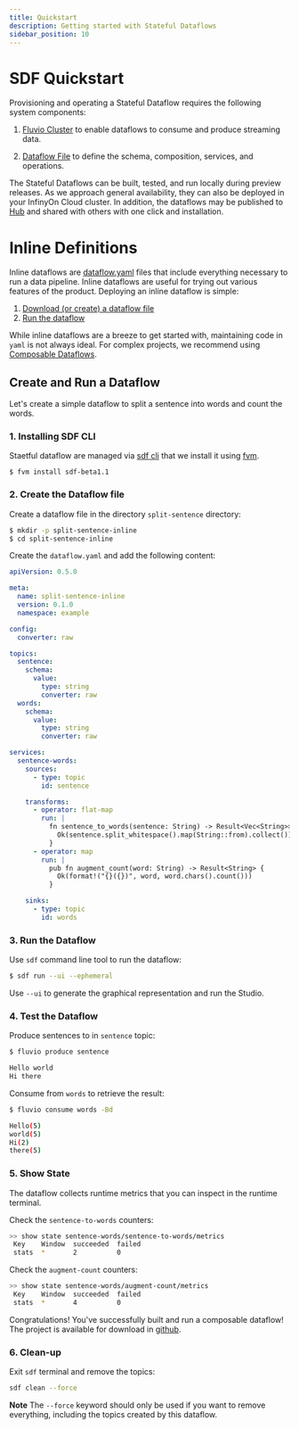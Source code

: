 ```yaml
---
title: Quickstart
description: Getting started with Stateful Dataflows
sidebar_position: 10
---
```


# SDF Quickstart

Provisioning and operating a Stateful Dataflow requires the following system components:

1. [Fluvio Cluster] to enable dataflows to consume and produce streaming data.

2. [Dataflow File][dataflow-yaml] to define the schema, composition, services, and operations.


The Stateful Dataflows can be built, tested, and run locally during preview releases. As we approach general availability, they can also be deployed in your InfinyOn Cloud cluster. In addition, the dataflows may be published to [Hub] and shared with others with one click and installation.


# Inline Definitions

Inline dataflows are [dataflow.yaml][dataflow-yaml] files that include everything necessary to run a data pipeline. Inline dataflows are useful for trying out various features of the product. Deploying an inline dataflow is simple:

1. [Download (or create) a dataflow file](#1-create-the-dataflow-file)
2. [Run the dataflow](#2-run-the-dataflow)

While inline dataflows are a breeze to get started with, maintaining code in `yaml` is not always ideal. For complex projects, we recommend using [Composable Dataflows].


## Create and Run a Dataflow

Let's create a simple dataflow to split a sentence into words and count the words.


### 1. Installing SDF CLI

Staetful dataflow are managed via [sdf cli] that we install it using [fvm].

```
$ fvm install sdf-beta1.1
```

### 2. Create the Dataflow file

Create a dataflow file in the directory `split-sentence` directory:

```bash
$ mkdir -p split-sentence-inline
$ cd split-sentence-inline
```

Create the `dataflow.yaml` and add the following content:

```yaml title="dataflow.yaml"
apiVersion: 0.5.0

meta:
  name: split-sentence-inline
  version: 0.1.0
  namespace: example

config:
  converter: raw

topics:
  sentence:
    schema:
      value:
        type: string
        converter: raw
  words:
    schema:
      value:
        type: string
        converter: raw

services:
  sentence-words:
    sources:
      - type: topic
        id: sentence

    transforms:
      - operator: flat-map
        run: |
          fn sentence_to_words(sentence: String) -> Result<Vec<String>> {
            Ok(sentence.split_whitespace().map(String::from).collect())
          }
      - operator: map
        run: |
          pub fn augment_count(word: String) -> Result<String> {
            Ok(format!("{}({})", word, word.chars().count()))
          }

    sinks:
      - type: topic
        id: words
```

### 3. Run the Dataflow

Use `sdf` command line tool to run the dataflow:

```bash
$ sdf run --ui --ephemeral
```

Use `--ui` to generate the graphical representation and run the Studio.

### 4. Test the Dataflow

Produce sentences to in `sentence` topic:

```bash copy="fl"
$ fluvio produce sentence
```


```bash
Hello world
Hi there
```

Consume from `words` to retrieve the result:

```bash copy="fl"
$ fluvio consume words -Bd
```

```bash
Hello(5)
world(5)
Hi(2)
there(5)
```

### 5. Show State

The dataflow collects runtime metrics that you can inspect in the runtime terminal.

Check the `sentence-to-words` counters:

```bash copy="fl"
>> show state sentence-words/sentence-to-words/metrics
 Key    Window  succeeded  failed
 stats  *       2          0
```

Check the `augment-count` counters:

```bash copy="fl"
>> show state sentence-words/augment-count/metrics
 Key    Window  succeeded  failed
 stats  *       4          0
```

Congratulations! You've successfully built and run a composable dataflow! The project is available for download in [github].

### 6. Clean-up

Exit `sdf` terminal and remove the topics:

```bash
sdf clean --force
```

**Note** The `--force` keyword should only be used if you want to remove everything, including the topics created by this dataflow.

[Hub]: /docs/hub/overview
[fvm]: /docs/fluvio/fvm/introduction
[Composable Dataflows]: composition/overview.mdx
[dataflow-yaml]: concepts/dataflow-yaml.mdx
[github]: https://github.com/infinyon/stateful-dataflows-examples/
[Example Workflows in github]: https://github.com/infinyon/stateful-dataflows-examples
[Fluvio Cluster]: /docs/fluvio/quickstart#start-a-cluster
[SDF CLI]: cli/index.mdx

